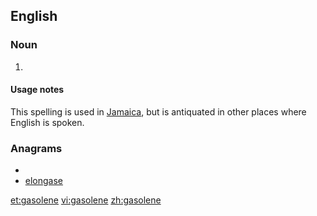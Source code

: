 ==English==

===Noun===
{{en-noun|-|s}}

# {{alternative spelling of|[[gasoline]]}}

====Usage notes====
This spelling is used in [[Jamaica]], but is antiquated in other places where English is spoken.

===Anagrams===
* {{alphagram|aeeglnos}}
* [[elongase#English|elongase]]

[[et:gasolene]]
[[vi:gasolene]]
[[zh:gasolene]]